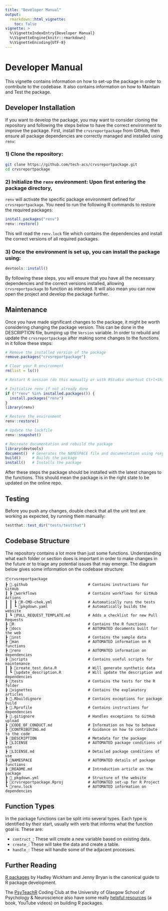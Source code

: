 ```yaml
---
title: "Developer Manual"
output: 
  rmarkdown::html_vignette:
    toc: false
vignette: >
  %\VignetteIndexEntry{Developer Manual}
  %\VignetteEngine{knitr::rmarkdown}
  %\VignetteEncoding{UTF-8}
---
```

# Developer Manual

This vignette contains information on how to set-up the package in order to
contribute to the codebase.
It also contains information on how to Maintain and Test the package.

## Developer Installation

If you want to develop the package, you may want to consider cloning the
repository and following the steps below to have the correct environment
to improve the package. First, install the `crvsreportpackage` from GitHub,
then ensure all package dependencies are correctly managed and installed using `renv`:

### 1) Clone the repository:

```sh
git clone https://github.com/tech-acs/crvsreportpackage.git
cd crvsreportpackage
```

### 2) Initialize the `renv` environment: Upon first entering the package directory,
`renv` will activate the specific package environment defined for `crvsreportpackage`.
You need to run the following R commands to restore the required packages:

```R
install.packages("renv")
renv::restore()
```

This will read the `renv.lock` file which contains the dependencies and install
the correct versions of all required packages.

### 3) Once the environment is set up, you can install the package using:

```R
devtools::install()
```

By following these steps, you will ensure that you have all the necessary
dependencies and the correct versions installed, allowing `crvsreportpackage`
to function as intended.
It will also mean you can now open the project and develop the package further.

## Maintenance

Once you have made significant changes to the package, it might be worth considering changing the package version.
This can be done in the DESCRIPTION file, bumping up the `Version` variable.
In order to rebuild and update the `crvsreportpackage` after making some changes to the functions in it follow these steps:

```r
# Remove the installed version of the package
remove.packages("crvsreportpackage")

# Clear your R environment
rm(list = ls())

# Restart R session (do this manually or with RStudio shortcut Ctrl+Shift+F10)

# Initialize renv if not already done
if (!"renv" %in% installed.packages()) {
  install.packages("renv")
}
library(renv)

# Restore the environment
renv::restore()

# Update the lockfile
renv::snapshot()

# Recreate documentation and rebuild the package
library(devtools)
document()  # Generates the NAMESPACE file and documentation using roxygen2
build()     # Builds the package
install()   # Installs the package
```

After these steps the package should be installed with the latest changes to the functions.
This should mean the package is in the right state to be updated on the online repo.

## Testing

Before you push any changes, double check that all the unit test are working
as expected, by running them manually:

```R
testthat::test_dir("tests/testthat")
```

## Codebase Structure

The repository contains a lot more than just some functions. Understanding what
each folder or section does is important in order to make changes in the future
or to triage any potential issues that may emerge. The diagram below gives some
information on the codebase structure:

```
📦crvsreportpackage 
┣ 📂.github                           # Contains instructions for GitHub
┃ ┣ 📂workflows                       # Contains workflows for GitHub Actions
┃ ┃ ┣ 📜R-CMD-chek.yml                # Automatically runs the tests
┃ ┃ ┗ 📜pkgdown.yaml                  # Automatically builds the website
┃ ┗ 📜PULL_REQUEST_TEMPLATE.md        # Adds a checklist for new Pull Requests
┣ 📂R                                 # Contains the R functions
┣ 📂docs                              # AUTOMATED documents built for the web
┣ 📂inst                              # Contains the sample data
┣ 📂man                               # AUTOMATED information on R functions
┣ 📂renv                              # AUTOMATED information on dependencies 
┣ 📂scripts                           # Contains useful scripts for maintenance
┃ ┣ 📜create_test_data.R              # Will generate synthetic data
┃ ┗ 📜update_description.R            # Will update the description and dependencies
┣ 📂tests                             # Contains the tests for the R folder
┣ 📂vignettes                         # Contains the explanatory articles
┣ 📜.Rbuildignore                     # Contains exceptions for package build
┣ 📜.Rprofile                         # Contains instructions for dependencies
┣ 📜.gitignore                        # Handles exceptions to GitHub upload
┣ 📜CODE_OF_CONDUCT.md                # Information on how to behave
┣ 📜CONTRIBUTING.md                   # Guidance on how to contribute to the code
┣ 📜DESCRIPTION                       # Metadata for the package
┣ 📜LICENSE                           # AUTOMATED package conditions of use
┣ 📜LICENSE.md                        # Detailed package conditions of use
┣ 📜NAMESPACE                         # AUTOMATED details of package functions
┣ 📜README.md                         # Introduction article on the package
┣ 📜_pkgdown.yml                      # Structure of the website
┣ 📜crvsreportpackage.Rproj           # AUTOMATED set-up for R Project
┗ 📜renv.lock                         # AUTOMATED information on dependencies
```

## Function Types

In the package functions can be split into several types.
Each type is identified by their start, usually with verb that informs what
the function goal is. These are:

- `contruct_`: These will create a new variable based on existing data.
- `create_`: These will take the data and create a table.
- `handle_`: These will handle some of the adjacent processes.


## Further Reading

[R packages](https://r-pkgs.org/) by Hadley Wickham and Jenny Bryan is the canonical guide to R package development.

The [PsyTeachR](https://psyteachr.github.io) Coding Club at the University of Glasgow School of Psychology & Neuroscience also have some really [helpful resources](
https://psyteachr.github.io/intro-r-pkgs/) (a book, YouTube videos) on building R packages.

